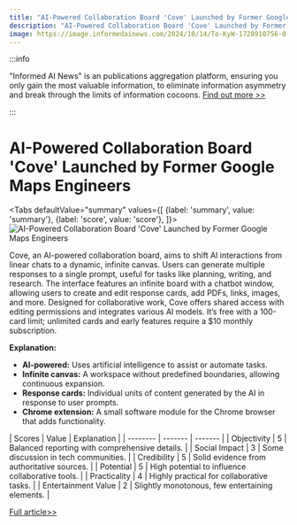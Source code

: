 ```yaml
---
title: "AI-Powered Collaboration Board 'Cove' Launched by Former Google Maps Engineers"
description: "AI-Powered Collaboration Board 'Cove' Launched by Former Google Maps Engineers"
image: https://image.informedainews.com/2024/10/14/To-KyW-1728910756-0.jpg
---
```



:::info

"Informed AI News" is an publications aggregation platform, ensuring you only gain the most valuable information, to eliminate information asymmetry and break through the limits of information cocoons.  [Find out more >>](/)

:::

# AI-Powered Collaboration Board 'Cove' Launched by Former Google Maps Engineers


<Tabs
	defaultValue="summary"
	values={[
	{label: 'summary', value: 'summary'},
	{label: 'score', value: 'score'},
]}>
<TabItem value="summary">
<img
  src="https://image.informedainews.com/2024/10/14/To-KyW-1728910756-0.jpg"
  alt="AI-Powered Collaboration Board 'Cove' Launched by Former Google Maps Engineers"
/>



Cove, an AI-powered collaboration board, aims to shift AI interactions from linear chats to a dynamic, infinite canvas. Users can generate multiple responses to a single prompt, useful for tasks like planning, writing, and research. The interface features an infinite board with a chatbot window, allowing users to create and edit response cards, add PDFs, links, images, and more. Designed for collaborative work, Cove offers shared access with editing permissions and integrates various AI models. It’s free with a 100-card limit; unlimited cards and early features require a $10 monthly subscription.

**Explanation:**
- **AI-powered:** Uses artificial intelligence to assist or automate tasks.
- **Infinite canvas:** A workspace without predefined boundaries, allowing continuous expansion.
- **Response cards:** Individual units of content generated by the AI in response to user prompts.
- **Chrome extension:** A small software module for the Chrome browser that adds functionality.
</TabItem>
<TabItem value="score">
	| Scores     | Value   | Explanation |
	| -------- | ------- | ------- |
	| Objectivity  | 5    | Balanced reporting with comprehensive details.    |
	| Social Impact | 3     | Some discussion in tech communities.    |
	| Credibility    | 5    | Solid evidence from authoritative sources.    |
	| Potential    | 5    | High potential to influence collaborative tools.    |
	| Practicality    | 4    | Highly practical for collaborative tasks.    |
	| Entertainment Value    | 2    | Slightly monotonous, few entertaining elements.    |
</TabItem>
</Tabs>

[Full article>>](https://techcrunch.com/2024/10/08/former-google-maps-engineers-get-sequioa-backing-to-build-out-an-ai-powered-collboration-board/)

